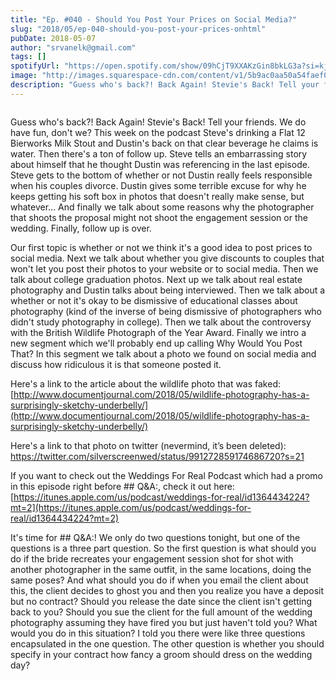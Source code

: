 ```yaml
---
title: "Ep. #040 - Should You Post Your Prices on Social Media?"
slug: "2018/05/ep-040-should-you-post-your-prices-onhtml"
pubDate: 2018-05-07
author: "srvanelk@gmail.com"
tags: []
spotifyUrl: "https://open.spotify.com/show/09hCjT9XXAKzGin8bkLG3a?si=kjRZvQ1JTb6Ov3HVzSSlWA"
image: "http://images.squarespace-cdn.com/content/v1/5b9ac0aa50a54faef024c950/1547782362089-EU2V7480H70R6KTMXWCM/image-asset.jpeg/img.jpg/weddingphotohangover/embed/episodes/Ep--040---Should-You-Post-Your-Prices-on-Social-Media-e1rigs"
description: "Guess who's back?! Back Again! Stevie's Back! Tell your friends. We do have fun, don't we? This week on the podcast Steve's drinking a Flat 12 Bierworks Milk Stout and Dustin's back on that clear beverage he claims is water. Then there's a ton of follow up. Steve tells an embarrassing story about himself that he thought Dustin was referencing in the last episode. Steve gets to the bottom of whether or not Dustin really feels responsible when his couples divorce. Dustin gives some terrible excuse for why he keeps getting his soft box in photos that doesn't really make sense, but whatever... And finally we talk about some reasons why the photographer that shoots the proposal might not shoot the engagement session or the wedding. Finally, follow up is over."
---
```


<figure>
  <img src="http://images.squarespace-cdn.com/content/v1/5b9ac0aa50a54faef024c950/1547782362089-EU2V7480H70R6KTMXWCM/image-asset.jpeg/img.jpg/weddingphotohangover/embed/episodes/Ep--040---Should-You-Post-Your-Prices-on-Social-Media-e1rigs" alt="" />
</figure>

Guess who's back?! Back Again! Stevie's Back! Tell your friends. We do have fun, don't we? This week on the podcast Steve's drinking a Flat 12 Bierworks Milk Stout and Dustin's back on that clear beverage he claims is water. Then there's a ton of follow up. Steve tells an embarrassing story about himself that he thought Dustin was referencing in the last episode. Steve gets to the bottom of whether or not Dustin really feels responsible when his couples divorce. Dustin gives some terrible excuse for why he keeps getting his soft box in photos that doesn't really make sense, but whatever... And finally we talk about some reasons why the photographer that shoots the proposal might not shoot the engagement session or the wedding. Finally, follow up is over.

Our first topic is whether or not we think it's a good idea to post prices to social media. Next we talk about whether you give discounts to couples that won't let you post their photos to your website or to social media. Then we talk about college graduation photos. Next up we talk about real estate photography and Dustin talks about being interviewed. Then we talk about a whether or not it's okay to be dismissive of educational classes about photography (kind of the inverse of being dismissive of photographers who didn't study photography in college). Then we talk about the controversy with the British Wildlife Photograph of the Year Award. Finally we intro a new segment which we'll probably end up calling Why Would You Post That? In this segment we talk about a photo we found on social media and discuss how ridiculous it is that someone posted it.

Here's a link to the article about the wildlife photo that was faked:  
[http://www.documentjournal.com/2018/05/wildlife-photography-has-a-surprisingly-sketchy-underbelly/](http://www.documentjournal.com/2018/05/wildlife-photography-has-a-surprisingly-sketchy-underbelly/)

Here's a link to that photo on twitter (nevermind, it’s been deleted):  
https://twitter.com/silverscreenwed/status/991272859174686720?s=21

If you want to check out the Weddings For Real Podcast which had a promo in this episode right before ## Q&A:, check it out here:   
[https://itunes.apple.com/us/podcast/weddings-for-real/id1364434224?mt=2](https://itunes.apple.com/us/podcast/weddings-for-real/id1364434224?mt=2)

It's time for ## Q&A:! We only do two questions tonight, but one of the questions is a three part question. So the first question is what should you do if the bride recreates your engagement session shot for shot with another photographer in the same outfit, in the same locations, doing the same poses? And what should you do if when you email the client about this, the client decides to ghost you and then you realize you have a deposit but no contract? Should you release the date since the client isn't getting back to you? Should you sue the client for the full amount of the wedding photography assuming they have fired you but just haven't told you? What would you do in this situation? I told you there were like three questions encapsulated in the one question. The other question is whether you should specify in your contract how fancy a groom should dress on the wedding day?
